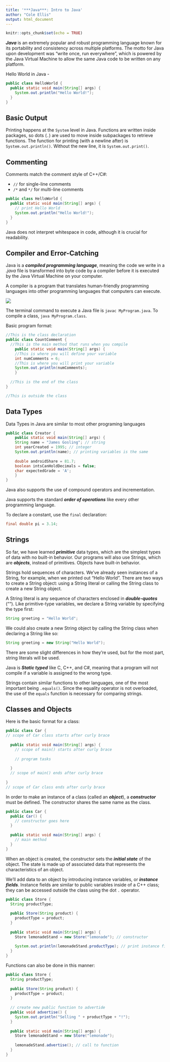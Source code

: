 ```yaml
---
title: '***Java***: Intro to Java'
author: "Cole Ellis"
output: html_document
---
```


```r
knitr::opts_chunk$set(echo = TRUE)
```

***Java*** is an extremely popular and robust programming language known for its portability and consistency across multiple platforms.  The motto for Java upon development was "write once, run everywhere", which is powered by the Java Virtual Machine to allow the same Java code to be written on any platform.

Hello World in Java -
```java
public class HelloWorld {
  public static void main(String[] args) {
    System.out.println("Hello World!");
  }
}
```

## Basic Output
Printing happens at the `System` level in Java.  Functions are written inside packages, so dots (`.`) are used to move inside subpackages to retrieve functions.  The function for printing (with a newline after) is `System.out.println()`.  Without the new line, it is `System.out.print()`.

## Commenting
Comments match the comment style of C++/C#:

- `//` for single-line comments
- `/*` and `*/` for multi-line comments

```java
public class HelloWorld {
  public static void main(String[] args) {
    // print Hello World
    System.out.println("Hello World!");
  }
}
```

Java does not interpret whitespace in code, although it is crucial for readability.

## Compiler and Error-Catching
Java is a ***compiled programming language***, meaning the code we write in a *.java* file is transformed into byte code by a compiler before it is executed by the Java Virtual Machine on your computer.

A compiler is a program that translates human-friendly programming languages into other programming languages that computers can execute.

![](https://content.codecademy.com/courses/learn-java/revised-2019/Java%20M1L1-%20Compilation%20Process%20ART%20409.png)

The terminal command to execute a Java file is `javac MyProgram.java`.  To compile a class, `java MyProgram.class`.

Basic program format:
```java
//This is the class declaration
public class CountComment {
  //This is the main method that runs when you compile
	public static void main(String[] args) {
    //This is where you will define your variable
    int numComments = 6;
    //This is where you will print your variable
    System.out.println(numComments);
	}
  
  //This is the end of the class
}

//This is outside the class
```

## Data Types
Data Types in Java are similar to most other programing languages
```java
public class Creator {
	public static void main(String[] args) {
    String name = "James Gosling"; // string
    int yearCreated = 1995; // integer
    System.out.println(name); // printing variables is the same
    
    double androidShare = 81.7;
    boolean intsCanHoldDecimals = false;
    char expectedGrade = 'A';
	}
}
```

Java also supports the use of compound operators and incrementation.

Java supports the standard ***order of operations*** like every other programming language.

To declare a constant, use the `final` declaration:
```java
final double pi = 3.14;
```

## Strings
So far, we have learned ***primitive*** data types, which are the simplest types of data with no built-in behavior. Our programs will also use Strings, which are ***objects***, instead of primitives. Objects have built-in behavior.

Strings hold sequences of characters. We’ve already seen instances of a String, for example, when we printed out "Hello World". There are two ways to create a String object: using a String literal or calling the String class to create a new String object.

A String literal is any sequence of characters enclosed in ***double-quotes*** (""). Like primitive-type variables, we declare a String variable by specifying the type first:
```java
String greeting = "Hello World";
```

We could also create a new String object by calling the String class when declaring a String like so:
```java
String greeting = new String("Hello World");
```

There are some slight differences in how they're used, but for the most part, string literals will be used.

Java is ***Static typed*** like C, C++, and C#, meaning that a program will not compile if a variable is assigned to the wrong type.

Strings contain similar functions to other languages, one of the most important being `.equals()`.  Since the equality operator is not overloaded, the use of the `equals` function is necessary for comparing strings.

## Classes and Objects
Here is the basic format for a class:
```java
public class Car {
// scope of Car class starts after curly brace
 
  public static void main(String[] args) {
    // scope of main() starts after curly brace
 
    // program tasks
 
  }
  // scope of main() ends after curly brace
 
}
// scope of Car class ends after curly brace
```

In order to make an instance of a class (called an ***object***), a ***constructor*** must be defined.  The constructor shares the same name as the class.
```java
public class Car {
  public Car() {
    // constructor goes here
  }
  
  public static void main(String[] args) {
    // main method
  }
}
```

When an object is created, the constructor sets the ***initial state*** of the object. The state is made up of associated data that represents the characteristics of an object.

We’ll add data to an object by introducing instance variables, or ***instance fields***.  Instance fields are similar to public variables inside of a C++ class; they can be accessed outside the class using the dot `.` operator.
```java
public class Store {
  String productType;
  
  public Store(String product) {
    productType = product;
  }
  
  public static void main(String[] args) {
    Store lemonadeStand = new Store("lemonade"); // constructor
    
    System.out.println(lemonadeStand.productType); // print instance field
  }
}
```

Functions can also be done in this manner:
```java
public class Store {
  String productType;
  
  public Store(String product) {
    productType = product;
  }
  
  // create new public function to advertide
  public void advertise() {
    System.out.println("Selling " + productType + "!");
  }
  
  public static void main(String[] args) {
    Store lemonadeStand = new Store("lemonade");
    
    lemonadeStand.advertise(); // call to function
  }
}
```

